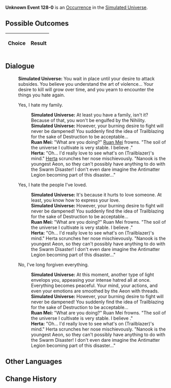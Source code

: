 {{Simulated Universe Event Infobox
|title         = Unknown Event 128-0
|image         = undefined.png
|type          =
|domains_su    = 
|domains_ext   = 
|domains_swarm = 
|domains_gng   = 
|requirements  =
|prev          = 
|next          = 
|indexRewards  =
|characters    = Herta;Ruan Mei
}}
'''Unknown Event 128-0''' is an [[Simulated Universe/Occurrence|Occurrence]] in the [[Simulated Universe]].

==Possible Outcomes==
{| class="article-table"
!Choice
!Result

|}

<!--
==Gameplay Notes==

-->
==Dialogue==
{{Dialogue Start}}
:'''Simulated Universe:''' You wait in place until your desire to attack subsides. You believe you understand the art of violence... Your desire to kill will grow over time, and you yearn to encounter the things you hate again.
:{{DIcon|Arrow}} Yes, I hate my family.
::'''Simulated Universe:''' At least you have a family, isn't it? Because of that, you won't be engulfed by the Nihility.
::'''Simulated Universe:''' However, your burning desire to fight will never be dampened! You suddenly find the idea of Trailblazing for the sake of Destruction to be acceptable...
::'''Ruan Mei:''' "What are you doing?" [[Ruan Mei]] frowns. "The soil of the universe I cultivate is very stable. I believe {{Color|Keyword|Destruction will never appear here}}."
::'''Herta:''' "Oh... I'd really love to see what's on (Trailblazer)'s mind." [[Herta]] scrunches her nose mischievously. "Nanook is the youngest Aeon, so they can't possibly have anything to do with the Swarm Disaster! I don't even dare imagine the Antimatter Legion becoming part of this disaster..."
:{{DIcon|Arrow}} Yes, I hate the people I've loved.
::'''Simulated Universe:''' It's because it hurts to love someone. At least, you know how to express your love.
::'''Simulated Universe:''' However, your burning desire to fight will never be dampened! You suddenly find the idea of Trailblazing for the sake of Destruction to be acceptable...
::'''Ruan Mei:''' "What are you doing?" Ruan Mei frowns. "The soil of the universe I cultivate is very stable. I believe {{Color|Keyword|Destruction will never appear here}}."
::'''Herta:''' "Oh... I'd really love to see what's on (Trailblazer)'s mind." Herta scrunches her nose mischievously. "Nanook is the youngest Aeon, so they can't possibly have anything to do with the Swarm Disaster! I don't even dare imagine the Antimatter Legion becoming part of this disaster..."
:{{DIcon|Arrow}} No, I've long forgiven everything.
::'''Simulated Universe:''' At this moment, another type of light envelops you, appeasing your intense hatred all at once. Everything becomes peaceful. Your mind, your actions, and even your emotions are smoothed by the Aeon with threads.
::'''Simulated Universe:''' However, your burning desire to fight will never be dampened! You suddenly find the idea of Trailblazing for the sake of Destruction to be acceptable...
::'''Ruan Mei:''' "What are you doing?" Ruan Mei frowns. "The soil of the universe I cultivate is very stable. I believe {{Color|Keyword|Destruction will never appear here}}."
::'''Herta:''' "Oh... I'd really love to see what's on (Trailblazer)'s mind." Herta scrunches her nose mischievously. "Nanook is the youngest Aeon, so they can't possibly have anything to do with the Swarm Disaster! I don't even dare imagine the Antimatter Legion becoming part of this disaster..."
{{Dialogue End}}

==Other Languages==
{{Other Languages
|en   = 
|zhs  = 
|zht  = 
|ja   = 
|ko   = 
|es   = 
|fr   = 
|ru   = 
|th   = 
|vi   = 
|de   = 
|id   = 
|pt   = 
}}

==Change History==
{{Change History|<!--unknown-->}}
